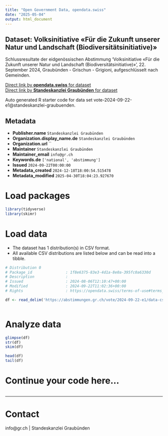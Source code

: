 ```yaml
---
title: "Open Government Data, opendata.swiss"
date: "2025-05-04"
output: html_document
---
```


## Dataset: Volksinitiative «Für die Zukunft unserer Natur und Landschaft (Biodiversitätsinitiative)»

Schlussresultate der eidgenössischen Abstimmung 'Volksinitiative «Für die Zukunft unserer Natur und Landschaft (Biodiversitätsinitiative)»', 22. September 2024, Graubünden - Grischun - Grigioni, aufgeschlüsselt nach Gemeinden.

[Direct link by **opendata.swiss** for dataset](https://opendata.swiss/de/dataset/volksinitiative-fur-die-zukunft-unserer-natur-und-landschaft-biodiversitatsinitiative)<br>
[Direct link by **Standeskanzlei Graubünden** for dataset](https://abstimmungen.gr.ch/vote/2024-09-22-e1/data)

Auto generated R starter code for data set vote-2024-09-22-e1@standeskanzlei-graubuenden.

## Metadata

- **Publisher.name** `Standeskanzlei Graubünden`
- **Organization.display_name.de** `Standeskanzlei Graubünden`
- **Organization.url** ``
- **Maintainer** `Standeskanzlei Graubünden`
- **Maintainer_email** `info@gr.ch`
- **Keywords.de** `['national', 'abstimmung']`
- **Issued** `2024-09-22T00:00:00`
- **Metadata_created** `2024-12-18T18:00:54.515478`
- **Metadata_modified** `2025-04-30T18:04:23.927670`


# Load packages

```r

library(tidyverse)
library(skimr)

```

# Load data

-   The dataset has 1 distribution(s) in CSV format.
-   All available CSV distributions are listed below and can be read into a tibble.

```r

# Distribution 0
# Package_id               : 1f8e6375-83e3-4d1a-8e0a-395fc0a6330d
# Description              : 
# Issued                   : 2024-08-06T12:10:47+00:00
# Modified                 : 2024-09-22T11:02:36+00:00
# Rights                   : https://opendata.swiss/terms-of-use#terms_by

df <- read_delim('https://abstimmungen.gr.ch/vote/2024-09-22-e1/data-csv')



```

# Analyze data

```r

glimpse(df)
str(df)
skim(df)

head(df)
tail(df)

```

# Continue your code here...

```r

```

------------------------------------------------------------------------

# Contact

info@gr.ch | Standeskanzlei Graubünden
